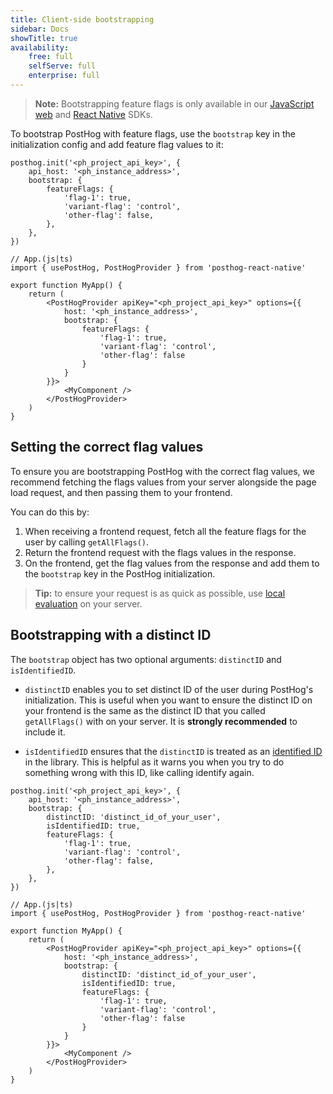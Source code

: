 ```yaml
---
title: Client-side bootstrapping
sidebar: Docs
showTitle: true
availability:
    free: full
    selfServe: full
    enterprise: full
---
```


> **Note:** Bootstrapping feature flags is only available in our [JavaScript web](/docs/libraries/js) and [React Native](/docs/libraries/react-native) SDKs.


<BootstrappingIntro />

To bootstrap PostHog with feature flags, use the `bootstrap` key in the initialization config and add feature flag values to it:

<MultiLanguage>

```js-web
posthog.init('<ph_project_api_key>', {
    api_host: '<ph_instance_address>',
    bootstrap: {
        featureFlags: {
            'flag-1': true,
            'variant-flag': 'control',
            'other-flag': false,
        },
    },
})
```

```react-native
// App.(js|ts)
import { usePostHog, PostHogProvider } from 'posthog-react-native'

export function MyApp() {
    return (
        <PostHogProvider apiKey="<ph_project_api_key>" options={{
            host: '<ph_instance_address>',
            bootstrap: {
                featureFlags: {
                    'flag-1': true,
                    'variant-flag': 'control',
                    'other-flag': false
                }
            }
        }}>
            <MyComponent />
        </PostHogProvider>
    )
}
```

</MultiLanguage>

## Setting the correct flag values

To ensure you are bootstrapping PostHog with the correct flag values, we recommend fetching the flags values from your server alongside the page load request, and then passing them to your frontend.

You can do this by:

1. When receiving a frontend request, fetch all the feature flags for the user by calling `getAllFlags()`.
2. Return the frontend request with the flags values in the response.
3. On the frontend, get the flag values from the response and add them to the `bootstrap` key in the PostHog initialization.

> **Tip:** to ensure your request is as quick as possible, use [local evaluation](/docs/feature-flags/local-evaluation) on your server.

## Bootstrapping with a distinct ID

The `bootstrap` object has two optional arguments: `distinctID` and `isIdentifiedID`.

- `distinctID` enables you to set distinct ID of the user during PostHog's initialization. This is useful when you want to ensure the distinct ID on your frontend is the same as the distinct ID that you called `getAllFlags()` with on your server. It is **strongly recommended** to include it.

- `isIdentifiedID` ensures that the `distinctID` is treated as an [identified ID](/docs/product-analytics/identify) in the library. This is helpful as it warns you when you try to do something wrong with this ID, like calling identify again.

<MultiLanguage>

```js-web
posthog.init('<ph_project_api_key>', {
    api_host: '<ph_instance_address>',
    bootstrap: {
        distinctID: 'distinct_id_of_your_user',
        isIdentifiedID: true,
        featureFlags: {
            'flag-1': true,
            'variant-flag': 'control',
            'other-flag': false,
        },
    },
})
```

```react-native
// App.(js|ts)
import { usePostHog, PostHogProvider } from 'posthog-react-native'

export function MyApp() {
    return (
        <PostHogProvider apiKey="<ph_project_api_key>" options={{
            host: '<ph_instance_address>',
            bootstrap: {
                distinctID: 'distinct_id_of_your_user',
                isIdentifiedID: true,
                featureFlags: {
                    'flag-1': true,
                    'variant-flag': 'control',
                    'other-flag': false
                }
            }
        }}>
            <MyComponent />
        </PostHogProvider>
    )
}
```

</MultiLanguage>
